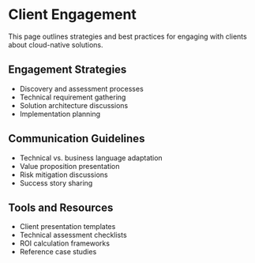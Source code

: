 # Client Engagement

This page outlines strategies and best practices for engaging with clients about cloud-native solutions.

## Engagement Strategies

- Discovery and assessment processes
- Technical requirement gathering
- Solution architecture discussions
- Implementation planning

## Communication Guidelines

- Technical vs. business language adaptation
- Value proposition presentation
- Risk mitigation discussions
- Success story sharing

## Tools and Resources

- Client presentation templates
- Technical assessment checklists
- ROI calculation frameworks
- Reference case studies
